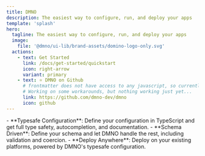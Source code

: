 ```yaml
---
title: DMNO
description: The easiest way to configure, run, and deploy your apps
template: 'splash'
hero:
  tagline: The easiest way to configure, run, and deploy your apps
  image:
    file: '@dmno/ui-lib/brand-assets/domino-logo-only.svg'
  actions:
    - text: Get Started
      link: /docs/get-started/quickstart
      icon: right-arrow
      variant: primary
    - text: ⭐ DMNO on Github
      # frontmatter does not have access to any javascript, so currently we cannot access out config :(
      # Working on some workarounds, but nothing working just yet...
      link: https://github.com/dmno-dev/dmno
      icon: github
---
```



<Card title="Features" icon="approve-check">
  - **Typesafe Configuration**: Define your configuration in TypeScript and get full type safety, autocompletion, and documentation.
  - **Schema Driven**: Define your schema and let DMNO handle the rest, including validation and coercion.
  - **Deploy Anywhere**: Deploy on your existing platforms, powered by DMNO's typesafe configuration.
</Card>

<CardGrid>
  <LinkCard 
    title="Get Started"
    description="Install DMNO and get started with your first schema."
    href="/docs/get-started/quickstart"
  />
  <LinkCard
    title="Integrations"
    description="Integrate DMNO with your favorite framework."
    href="/docs/integrations/overview"  
  />
  <LinkCard
    title="Plugins"
    description="Extend DMNO with our plugins."
    href="/docs/guides/plugins/overview"
  />
  <LinkCard
    title="Reference"
    description="Read our reference docs."
    href="/docs/reference/base-types/"
  />
</CardGrid>

